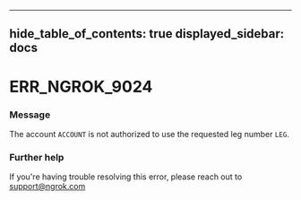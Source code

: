 

---
hide_table_of_contents: true
displayed_sidebar: docs
---


# ERR_NGROK_9024

### Message
The account `ACCOUNT` is not authorized to use the requested leg number `LEG`.

<ErrorDetails />



### Further help
If you're having trouble resolving this error, please reach out to [support@ngrok.com](mailto:support@ngrok.com?subject=Help%20with%20ERR_NGROK_9024)

